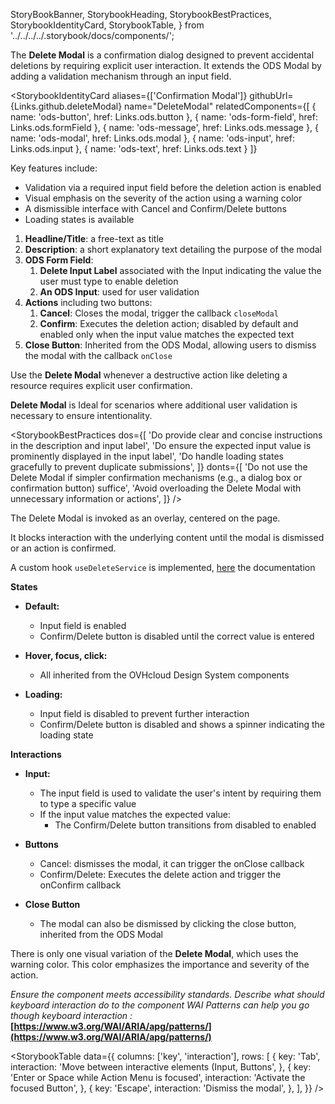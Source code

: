   StoryBookBanner,
  StorybookHeading,
  StorybookBestPractices,
  StorybookIdentityCard,
  StorybookTable,
} from '../../../../.storybook/docs/components/';

<Meta title="Manager React Components/Components/Delete Modal/Documentation" />

<StoryBookBanner of={meta} />

The **Delete Modal** is a confirmation dialog designed to prevent accidental deletions by requiring explicit user interaction. It extends the ODS Modal by adding a validation mechanism through an input field.

<StorybookHeading label="Overview" level={2} />

<StorybookIdentityCard
  aliases={['Confirmation Modal']}
  githubUrl={Links.github.deleteModal}
  name="DeleteModal"
  relatedComponents={[
    { name: 'ods-button', href: Links.ods.button },
    { name: 'ods-form-field', href: Links.ods.formField },
    { name: 'ods-message', href: Links.ods.message },
    { name: 'ods-modal', href: Links.ods.modal },
    { name: 'ods-input', href: Links.ods.input },
    { name: 'ods-text', href: Links.ods.text }
  ]}
>

Key features include:

- Validation via a required input field before the deletion action is enabled
- Visual emphasis on the severity of the action using a warning color
- A dismissible interface with Cancel and Confirm/Delete buttons
- Loading states is available

</StorybookIdentityCard>

<StorybookHeading label="Anatomy" level={2} />

1. **Headline/Title**: a free-text as title
2. **Description**: a short explanatory text detailing the purpose of the modal
3. **ODS Form Field**:
   1. **Delete Input Label** associated with the Input indicating the value the user must type to enable deletion
   2. **An ODS Input**: used for user validation
4. **Actions** including two buttons:
   1. **Cancel**: Closes the modal, trigger the callback `closeModal`
   2. **Confirm**: Executes the deletion action; disabled by default and enabled only when the input value matches the expected text
5. **Close Button**: Inherited from the ODS Modal, allowing users to dismiss the modal with the callback `onClose`

<StorybookHeading label="Usage" level={2} />

Use the **Delete Modal** whenever a destructive action like deleting a resource requires explicit user confirmation.

**Delete Modal** is Ideal for scenarios where additional user validation is necessary to ensure intentionality.

<StorybookHeading label="Dos & Don'ts" level={2} />

<StorybookBestPractices
  dos={[
    'Do provide clear and concise instructions in the description and input label',
    'Do ensure the expected input value is prominently displayed in the input label',
    'Do handle loading states gracefully to prevent duplicate submissions',
  ]}
  donts={[
    'Do not use the Delete Modal if simpler confirmation mechanisms (e.g., a dialog box or confirmation button) suffice',
    'Avoid overloading the Delete Modal with unnecessary information or actions',
  ]}
/>

<StorybookHeading label="Placement" level={2} />

The Delete Modal is invoked as an overlay, centered on the page.

It blocks interaction with the underlying content until the modal is dismissed or an action is confirmed.

<StorybookHeading label="Api Service" level={2} />

A custom hook `useDeleteService` is implemented, [here](/docs/hooks-usedeleteservice--technical-information) the documentation

<StorybookHeading label="Behaviour" level={2} />

**States**

- **Default:**

  - Input field is enabled
  - Confirm/Delete button is disabled until the correct value is entered

- **Hover, focus, click:**

  - All inherited from the OVHcloud Design System components

- **Loading:**
  - Input field is disabled to prevent further interaction
  - Confirm/Delete button is disabled and shows a spinner indicating the loading state

**Interactions**

- **Input:**

  - The input field is used to validate the user's intent by requiring them to type a specific value
  - If the input value matches the expected value:
    - The Confirm/Delete button transitions from disabled to enabled

- **Buttons**

  - Cancel: dismisses the modal, it can trigger the onClose callback
  - Confirm/Delete: Executes the delete action and trigger the onConfirm callback

- **Close Button**
  - The modal can also be dismissed by clicking the close button, inherited from the ODS Modal

<StorybookHeading label="Variations" level={2} />

There is only one visual variation of the **Delete Modal**, which uses the warning color. This color emphasizes the importance and severity of the action.

<StorybookHeading label="Accessibility" level={2} />

_Ensure the component meets accessibility standards.
Describe what should keyboard interaction do to the component
WAI Patterns can help you go though keyboard interaction :_ **[https://www.w3.org/WAI/ARIA/apg/patterns/](https://www.w3.org/WAI/ARIA/apg/patterns/)**

<StorybookTable
  data={{
    columns: ['key', 'interaction'],
    rows: [
      {
        key: 'Tab',
        interaction: 'Move between interactive elements (Input, Buttons',
      },
      {
        key: 'Enter or Space while Action Menu is focused',
        interaction: 'Activate the focused Button',
      },
      {
        key: 'Escape',
        interaction: 'Dismiss the modal',
      },
    ],
  }}
/>